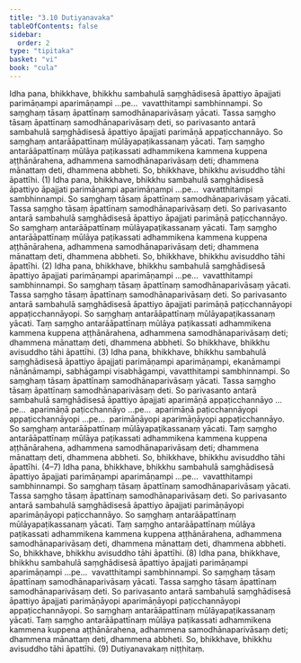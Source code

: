 ```yaml
---
title: "3.10 Dutiyanavaka"
tableOfContents: false
sidebar:
  order: 2
type: "tipitaka"
basket: "vi"
book: "cula"
---
```



<DynamicBreadcrumb />

<Division number="183" book="cula" bookNo="4" page="177">

<Paragraph number="764" book="cula">
Idha pana, bhikkhave, bhikkhu sambahulā saṃghādisesā āpattiyo āpajjati parimāṇampi aparimāṇampi …pe…  vavatthitampi sambhinnampi. So saṃghaṃ tāsaṃ āpattīnaṃ samodhānaparivāsaṃ yācati. Tassa saṃgho tāsaṃ āpattīnaṃ samodhānaparivāsaṃ deti, so parivasanto antarā sambahulā saṃghādisesā āpattiyo āpajjati parimāṇā appaṭicchannāyo. So saṃghaṃ antarāāpattīnaṃ mūlāyapaṭikassanaṃ yācati. Taṃ saṃgho antarāāpattīnaṃ mūlāya paṭikassati adhammikena kammena kuppena aṭṭhānārahena, adhammena samodhānaparivāsaṃ deti; dhammena mānattaṃ deti, dhammena abbheti. So, bhikkhave, bhikkhu avisuddho tāhi āpattīhi. (1)
</Paragraph>

<Paragraph number="765" book="cula">
Idha pana, bhikkhave, bhikkhu sambahulā saṃghādisesā āpattiyo āpajjati parimāṇampi aparimāṇampi …pe…  vavatthitampi sambhinnampi. So saṃghaṃ tāsaṃ āpattīnaṃ samodhānaparivāsaṃ yācati. Tassa saṃgho tāsaṃ āpattīnaṃ samodhānaparivāsaṃ deti. So parivasanto antarā sambahulā saṃghādisesā āpattiyo āpajjati parimāṇā paṭicchannāyo. So saṃghaṃ antarāāpattīnaṃ mūlāyapaṭikassanaṃ yācati. Taṃ saṃgho antarāāpattīnaṃ mūlāya paṭikassati adhammikena kammena kuppena aṭṭhānārahena, adhammena samodhānaparivāsaṃ deti; dhammena mānattaṃ deti, dhammena abbheti. So, bhikkhave, bhikkhu avisuddho tāhi āpattīhi. (2)
</Paragraph>

<Paragraph number="766" book="cula">
Idha pana, bhikkhave, bhikkhu sambahulā saṃghādisesā āpattiyo āpajjati parimāṇampi aparimāṇampi …pe…  vavatthitampi sambhinnampi. So saṃghaṃ tāsaṃ āpattīnaṃ samodhānaparivāsaṃ yācati. Tassa saṃgho tāsaṃ āpattīnaṃ samodhānaparivāsaṃ deti. So parivasanto antarā sambahulā saṃghādisesā āpattiyo āpajjati parimāṇā paṭicchannāyopi appaṭicchannāyopi. So saṃghaṃ antarāāpattīnaṃ mūlāyapaṭikassanaṃ yācati. Taṃ saṃgho antarāāpattīnaṃ mūlāya paṭikassati adhammikena kammena kuppena aṭṭhānārahena, adhammena samodhānaparivāsaṃ deti; dhammena mānattaṃ deti, dhammena abbheti. So bhikkhave, bhikkhu avisuddho tāhi āpattīhi. (3)
</Paragraph>

<Paragraph number="767" book="cula">
Idha pana, bhikkhave, bhikkhu sambahulā saṃghādisesā āpattiyo āpajjati parimāṇampi aparimāṇampi, ekanāmampi nānānāmampi, sabhāgampi visabhāgampi, vavatthitampi sambhinnampi. So saṃghaṃ tāsaṃ āpattīnaṃ samodhānaparivāsaṃ yācati. Tassa saṃgho tāsaṃ āpattīnaṃ samodhānaparivāsaṃ deti. So parivasanto antarā sambahulā saṃghādisesā āpattiyo āpajjati aparimāṇā appaṭicchannāyo …pe…  aparimāṇā paṭicchannāyo …pe…  aparimāṇā paṭicchannāyopi appaṭicchannāyopi …pe…  parimāṇāyopi aparimāṇāyopi appaṭicchannāyo. So saṃghaṃ antarāāpattīnaṃ mūlāyapaṭikassanaṃ yācati. Taṃ saṃgho antarāāpattīnaṃ mūlāya paṭikassati adhammikena kammena kuppena aṭṭhānārahena, adhammena samodhānaparivāsaṃ deti; dhammena mānattaṃ deti, dhammena abbheti. So, bhikkhave, bhikkhu avisuddho tāhi āpattīhi. (4–7)
</Paragraph>

<Paragraph number="768" book="cula">
Idha pana, bhikkhave, bhikkhu sambahulā saṃghādisesā āpattiyo āpajjati parimāṇampi aparimāṇampi …pe…  vavatthitampi sambhinnampi. So saṃghaṃ tāsaṃ āpattīnaṃ samodhānaparivāsaṃ yācati. Tassa saṃgho tāsaṃ āpattīnaṃ samodhānaparivāsaṃ deti. So parivasanto antarā sambahulā saṃghādisesā āpattiyo āpajjati parimāṇāyopi aparimāṇāyopi paṭicchannāyo. So saṃghaṃ antarāāpattīnaṃ mūlāyapaṭikassanaṃ yācati. Taṃ saṃgho antarāāpattīnaṃ mūlāya paṭikassati adhammikena kammena kuppena aṭṭhānārahena, adhammena samodhānaparivāsaṃ deti, dhammena mānattaṃ deti, dhammena abbheti. So, bhikkhave, bhikkhu avisuddho tāhi āpattīhi. (8)
</Paragraph>

<Paragraph number="769" book="cula">
Idha pana, bhikkhave, bhikkhu sambahulā saṃghādisesā āpattiyo āpajjati parimāṇampi aparimāṇampi …pe…  vavatthitampi sambhinnampi. So saṃghaṃ tāsaṃ āpattīnaṃ samodhānaparivāsaṃ yācati. Tassa saṃgho tāsaṃ āpattīnaṃ samodhānaparivāsaṃ deti. So parivasanto antarā sambahulā saṃghādisesā āpattiyo āpajjati parimāṇāyopi aparimāṇāyopi paṭicchannāyopi appaṭicchannāyopi. So saṃghaṃ antarāāpattīnaṃ mūlāyapaṭikassanaṃ yācati. Taṃ saṃgho antarāāpattīnaṃ mūlāya paṭikassati adhammikena kammena kuppena aṭṭhānārahena, adhammena samodhānaparivāsaṃ deti; dhammena mānattaṃ deti, dhammena abbheti. So, bhikkhave, bhikkhu avisuddho tāhi āpattīhi. (9)

</Paragraph>
</Division>

<Paragraph number="770" type="center" book="cula">
Dutiyanavakaṃ niṭṭhitaṃ.
</Paragraph>